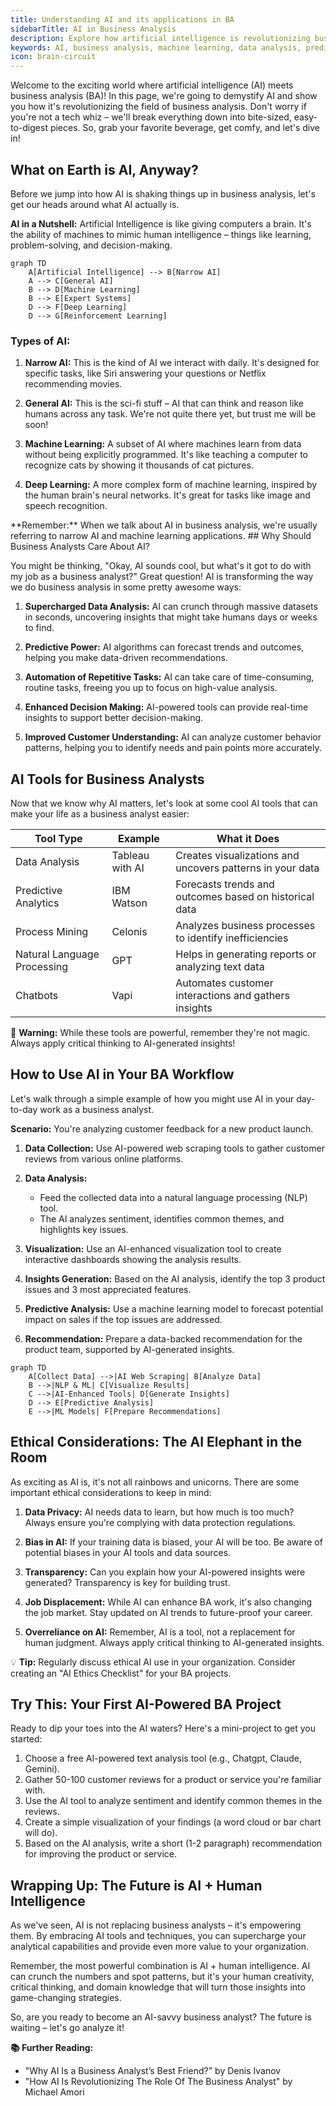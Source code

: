 ```yaml
---
title: Understanding AI and its applications in BA
sidebarTitle: AI in Business Analysis
description: Explore how artificial intelligence is revolutionizing business analysis, from basic concepts to practical applications and ethical considerations.
keywords: AI, business analysis, machine learning, data analysis, predictive analytics, ethical AI
icon: brain-circuit
---
```


Welcome to the exciting world where artificial intelligence (AI) meets business analysis (BA)! In this page, we're going to demystify AI and show you how it's revolutionizing the field of business analysis. Don't worry if you're not a tech whiz – we'll break everything down into bite-sized, easy-to-digest pieces. So, grab your favorite beverage, get comfy, and let's dive in!

## What on Earth is AI, Anyway?

Before we jump into how AI is shaking things up in business analysis, let's get our heads around what AI actually is.

**AI in a Nutshell:** Artificial Intelligence is like giving computers a brain. It's the ability of machines to mimic human intelligence – things like learning, problem-solving, and decision-making.

```mermaid
graph TD
    A[Artificial Intelligence] --> B[Narrow AI]
    A --> C[General AI]
    B --> D[Machine Learning]
    B --> E[Expert Systems]
    D --> F[Deep Learning]
    D --> G[Reinforcement Learning]
```

### Types of AI:

1. **Narrow AI:** This is the kind of AI we interact with daily. It's designed for specific tasks, like Siri answering your questions or Netflix recommending movies.

2. **General AI:** This is the sci-fi stuff – AI that can think and reason like humans across any task. We're not quite there yet, but trust me will be soon!

3. **Machine Learning:** A subset of AI where machines learn from data without being explicitly programmed. It's like teaching a computer to recognize cats by showing it thousands of cat pictures.

4. **Deep Learning:** A more complex form of machine learning, inspired by the human brain's neural networks. It's great for tasks like image and speech recognition.

<Note>
  **Remember:** When we talk about AI in business analysis, we're usually
  referring to narrow AI and machine learning applications.
</Note>
## Why Should Business Analysts Care About AI?

You might be thinking, "Okay, AI sounds cool, but what's it got to do with my job as a business analyst?" Great question! AI is transforming the way we do business analysis in some pretty awesome ways:

1. **Supercharged Data Analysis:** AI can crunch through massive datasets in seconds, uncovering insights that might take humans days or weeks to find.

2. **Predictive Power:** AI algorithms can forecast trends and outcomes, helping you make data-driven recommendations.

3. **Automation of Repetitive Tasks:** AI can take care of time-consuming, routine tasks, freeing you up to focus on high-value analysis.

4. **Enhanced Decision Making:** AI-powered tools can provide real-time insights to support better decision-making.

5. **Improved Customer Understanding:** AI can analyze customer behavior patterns, helping you to identify needs and pain points more accurately.

## AI Tools for Business Analysts

Now that we know why AI matters, let's look at some cool AI tools that can make your life as a business analyst easier:

| Tool Type                   | Example         | What it Does                                              |
| --------------------------- | --------------- | --------------------------------------------------------- |
| Data Analysis               | Tableau with AI | Creates visualizations and uncovers patterns in your data |
| Predictive Analytics        | IBM Watson      | Forecasts trends and outcomes based on historical data    |
| Process Mining              | Celonis         | Analyzes business processes to identify inefficiencies    |
| Natural Language Processing | GPT             | Helps in generating reports or analyzing text data        |
| Chatbots                    | Vapi            | Automates customer interactions and gathers insights      |

🚨 **Warning:** While these tools are powerful, remember they're not magic. Always apply critical thinking to AI-generated insights!

## How to Use AI in Your BA Workflow

Let's walk through a simple example of how you might use AI in your day-to-day work as a business analyst.

**Scenario:** You're analyzing customer feedback for a new product launch.

1. **Data Collection:** Use AI-powered web scraping tools to gather customer reviews from various online platforms.

2. **Data Analysis:**

   - Feed the collected data into a natural language processing (NLP) tool.
   - The AI analyzes sentiment, identifies common themes, and highlights key issues.

3. **Visualization:** Use an AI-enhanced visualization tool to create interactive dashboards showing the analysis results.

4. **Insights Generation:** Based on the AI analysis, identify the top 3 product issues and 3 most appreciated features.

5. **Predictive Analysis:** Use a machine learning model to forecast potential impact on sales if the top issues are addressed.

6. **Recommendation:** Prepare a data-backed recommendation for the product team, supported by AI-generated insights.

```mermaid
graph TD
    A[Collect Data] -->|AI Web Scraping| B[Analyze Data]
    B -->|NLP & ML| C[Visualize Results]
    C -->|AI-Enhanced Tools| D[Generate Insights]
    D --> E[Predictive Analysis]
    E -->|ML Models| F[Prepare Recommendations]

```

## Ethical Considerations: The AI Elephant in the Room

As exciting as AI is, it's not all rainbows and unicorns. There are some important ethical considerations to keep in mind:

1. **Data Privacy:** AI needs data to learn, but how much is too much? Always ensure you're complying with data protection regulations.

2. **Bias in AI:** If your training data is biased, your AI will be too. Be aware of potential biases in your AI tools and data sources.

3. **Transparency:** Can you explain how your AI-powered insights were generated? Transparency is key for building trust.

4. **Job Displacement:** While AI can enhance BA work, it's also changing the job market. Stay updated on AI trends to future-proof your career.

5. **Overreliance on AI:** Remember, AI is a tool, not a replacement for human judgment. Always apply critical thinking to AI-generated insights.

💡 **Tip:** Regularly discuss ethical AI use in your organization. Consider creating an "AI Ethics Checklist" for your BA projects.

## Try This: Your First AI-Powered BA Project

Ready to dip your toes into the AI waters? Here's a mini-project to get you started:

1. Choose a free AI-powered text analysis tool (e.g., Chatgpt, Claude, Gemini).
2. Gather 50-100 customer reviews for a product or service you're familiar with.
3. Use the AI tool to analyze sentiment and identify common themes in the reviews.
4. Create a simple visualization of your findings (a word cloud or bar chart will do).
5. Based on the AI analysis, write a short (1-2 paragraph) recommendation for improving the product or service.

## Wrapping Up: The Future is AI + Human Intelligence

As we've seen, AI is not replacing business analysts – it's empowering them. By embracing AI tools and techniques, you can supercharge your analytical capabilities and provide even more value to your organization.

Remember, the most powerful combination is AI + human intelligence. AI can crunch the numbers and spot patterns, but it's your human creativity, critical thinking, and domain knowledge that will turn those insights into game-changing strategies.

So, are you ready to become an AI-savvy business analyst? The future is waiting – let's go analyze it!

**📚 Further Reading:**

- "Why AI Is a Business Analyst’s Best Friend?" by Denis Ivanov
- "How AI Is Revolutionizing The Role Of The Business Analyst" by Michael Amori
